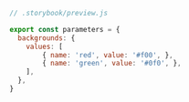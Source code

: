 ```js
// .storybook/preview.js

export const parameters = {
  backgrounds: {
    values: [
        { name: 'red', value: '#f00', },
        { name: 'green', value: '#0f0', },
    ],
  },
}
```